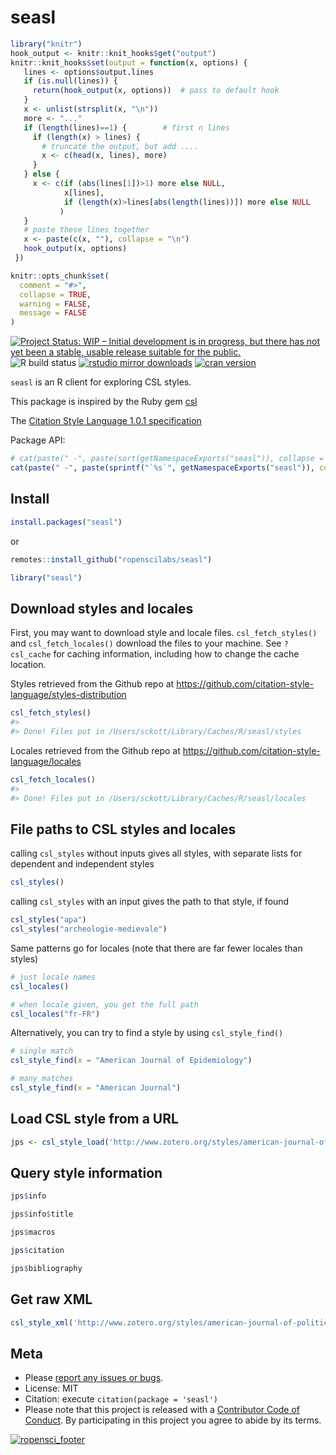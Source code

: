 seasl
=====

```r
library("knitr")
hook_output <- knitr::knit_hooks$get("output")
knitr::knit_hooks$set(output = function(x, options) {
   lines <- options$output.lines
   if (is.null(lines)) {
     return(hook_output(x, options))  # pass to default hook
   }
   x <- unlist(strsplit(x, "\n"))
   more <- "..."
   if (length(lines)==1) {        # first n lines
     if (length(x) > lines) {
       # truncate the output, but add ....
       x <- c(head(x, lines), more)
     }
   } else {
     x <- c(if (abs(lines[1])>1) more else NULL,
            x[lines],
            if (length(x)>lines[abs(length(lines))]) more else NULL
           )
   }
   # paste these lines together
   x <- paste(c(x, ""), collapse = "\n")
   hook_output(x, options)
 })

knitr::opts_chunk$set(
  comment = "#>",
  collapse = TRUE,
  warning = FALSE,
  message = FALSE
)
```

[![Project Status: WIP – Initial development is in progress, but there has not yet been a stable, usable release suitable for the public.](https://www.repostatus.org/badges/latest/wip.svg)](https://www.repostatus.org/#wip)
![R build status](https://github.com/ropenscilabs/seasl/workflows/R-CMD-check/badge.svg)
[![rstudio mirror downloads](https://cranlogs.r-pkg.org/badges/seasl?color=C9A115)](https://github.com/metacran/cranlogs.app)
[![cran version](https://www.r-pkg.org/badges/version/seasl)](https://cran.r-project.org/package=seasl)
<!-- [![Build Status](https://travis-ci.org/ropenscilabs/seasl.svg?branch=master)](https://travis-ci.org/ropenscilabs/seasl) -->

`seasl` is an R client for exploring CSL styles.

This package is inspired by the Ruby gem [csl](https://github.com/inukshuk/csl-ruby)

The [Citation Style Language 1.0.1 specification](http://citationstyles.org/downloads/specification.html)

Package API:

```r
# cat(paste(" -", paste(sort(getNamespaceExports("seasl")), collapse = "\n - ")))
cat(paste(" -", paste(sprintf("`%s`", getNamespaceExports("seasl")), collapse = "\n - ")))
```

## Install

```r
install.packages("seasl")
```

or

```r
remotes::install_github("ropenscilabs/seasl")
```

```r
library("seasl")
```

## Download styles and locales

First, you may want to download style and locale files. `csl_fetch_styles()` and `csl_fetch_locales()`
download the files to your machine. See `?csl_cache` for caching information, including
how to change the cache location.

Styles retrieved from the Github repo at <https://github.com/citation-style-language/styles-distribution>

```r
csl_fetch_styles()
#>
#> Done! Files put in /Users/sckott/Library/Caches/R/seasl/styles
```

Locales retrieved from the Github repo at <https://github.com/citation-style-language/locales>

```r
csl_fetch_locales()
#>
#> Done! Files put in /Users/sckott/Library/Caches/R/seasl/locales
```

## File paths to CSL styles and locales

calling `csl_styles` without inputs gives all styles, with separate lists for 
dependent and independent styles

```r
csl_styles()
```

calling `csl_styles` with an input gives the path to that style, if found

```r
csl_styles("apa")
csl_styles("archeologie-medievale")
```

Same patterns go for locales (note that there are far fewer locales than styles)

```r
# just locale names
csl_locales()
```

```r
# when locale given, you get the full path
csl_locales("fr-FR")
```

Alternatively, you can try to find a style by using `csl_style_find()`

```r
# single match
csl_style_find(x = "American Journal of Epidemiology")
```

```r
# many matches
csl_style_find(x = "American Journal")
```

## Load CSL style from a URL

```r
jps <- csl_style_load('http://www.zotero.org/styles/american-journal-of-political-science')
```

## Query style information

```r
jps$info
```

```r
jps$info$title
```

```r
jps$macros
```

```r
jps$citation
```

```r
jps$bibliography
```

## Get raw XML

```r
csl_style_xml('http://www.zotero.org/styles/american-journal-of-political-science')
```

## Meta

* Please [report any issues or bugs](https://github.com/ropenscilabs/seasl/issues).
* License: MIT
* Citation: execute `citation(package = 'seasl')`
* Please note that this project is released with a [Contributor Code of Conduct][coc]. By participating in this project you agree to abide by its terms.

[![ropensci_footer](https://ropensci.org/public_images/github_footer.png)](https://ropensci.org)

[coc]: https://github.com/ropenscilabs/seasl/blob/master/CODE_OF_CONDUCT.md
